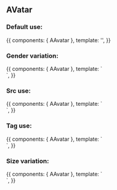 
<Meta title="Design System/Atoms/AAvatar" component={AAvatar} />

## AVatar

### Default use:

<Canvas>
  <Story name="Default use">
    {{
        components: { AAvatar },
        template: '<a-avatar />',
    }}
  </Story>
</Canvas>

### Gender variation:

<Canvas>
  <Story name="Gender variation">
    {{
        components: { AAvatar },
        template: `<div>
          <a-avatar gender="male" />
          <a-avatar gender="female" />
        </div>`,
    }}
  </Story>
</Canvas>

### Src use:

<Canvas>
  <Story name="Src use">
    {{
        components: { AAvatar },
        template: `<div>
          <a-avatar src="https://veja.abril.com.br/wp-content/uploads/2018/09/filme-avatar-107.jpg" />
        </div>`,
    }}
  </Story>
</Canvas>

### Tag use:

<Canvas>
  <Story name="Tag use">
    {{
        components: { AAvatar },
        template: `<div>
          <a-avatar tag="button" />
        </div>`,
    }}
  </Story>
</Canvas>

### Size variation:

<Canvas>
  <Story name="Size variation">
    {{
        components: { AAvatar },
        template: `<div>
          <a-avatar size="medium" />
          <a-avatar size="large" />
          <a-avatar size="extra-large" />
          <a-avatar size="jumbo" />
          <a-avatar size="extra-jumbo" />
          <a-avatar size="giant" />
          <a-avatar size="extra-giant" />
          <a-avatar size="colossal" />
          <a-avatar size="extra-colossal" />
          <a-avatar size="mega" />
          <a-avatar size="extra-mega" />
          <a-avatar size="immense" />
        </div>`,
    }}
  </Story>
</Canvas>

<ArgsTable of={AAvatar} />

